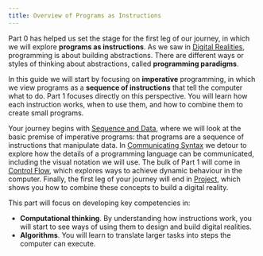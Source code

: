 ```yaml
---
title: Overview of Programs as Instructions
---
```


<div class="not-content">
  <YouTube id="fQbKZoxILoo" params="fs=1&modestbranding=1&rel=0&autoplay=1"/>
</div>

Part 0 has helped us set the stage for the first leg of our journey, in which we will explore **programs as instructions**.
As we saw in [Digital Realities](../part-0-getting-started/1-digital-realities/0-overview), programming is about building abstractions.
There are different ways or styles of thinking about abstractions, called **programming paradigms**.

In this guide we will start by focusing on **imperative** programming, in which we view programs as a **sequence of instructions** that tell the computer what to do. Part 1 focuses directly on this perspective. You will learn how each instruction works, when to use them, and how to combine them to create small programs.

Your journey begins with [Sequence and Data](../1-sequence-and-data/0-overview), where we will look at the basic premise of imperative programs: that programs are a sequence of instructions that manipulate data. In [Communicating Syntax](../2-communicating-syntax/0-overview) we detour to explore how the details of a programming language can be communicated, including the visual notation we will use. The bulk of Part 1 will come in [Control Flow](../3-control-flow/0-overview), which explores ways to achieve dynamic behaviour in the computer. Finally, the first leg of your journey will end in [Project](../4-project/0-overview), which shows you how to combine these concepts to build a digital reality.

This part will focus on developing key competencies in:

- **Computational thinking**. By understanding how instructions work, you will start to see ways of using them to design and build digital realities.
- **Algorithms**. You will learn to translate larger tasks into steps the computer can execute.
